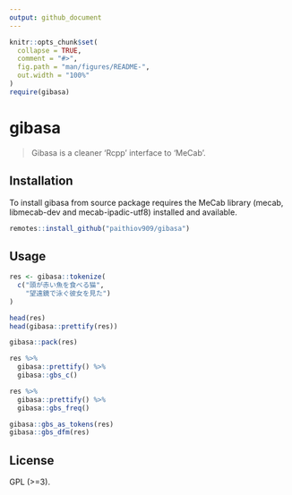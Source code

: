 ```yaml
---
output: github_document
---
```


<!-- README.md is generated from README.Rmd. Please edit that file -->

```r
knitr::opts_chunk$set(
  collapse = TRUE,
  comment = "#>",
  fig.path = "man/figures/README-",
  out.width = "100%"
)
require(gibasa)
```

# gibasa

>  Gibasa is a cleaner 'Rcpp' interface to 'MeCab'.

## Installation

To install gibasa from source package requires the MeCab library (mecab, libmecab-dev and mecab-ipadic-utf8) installed and available.

```r
remotes::install_github("paithiov909/gibasa")
```

## Usage

```r
res <- gibasa::tokenize(
  c("頭が赤い魚を食べる猫",
    "望遠鏡で泳ぐ彼女を見た")
)

head(res)
head(gibasa::prettify(res))

gibasa::pack(res)

res %>%
  gibasa::prettify() %>% 
  gibasa::gbs_c()

res %>%
  gibasa::prettify() %>% 
  gibasa::gbs_freq()

gibasa::gbs_as_tokens(res)
gibasa::gbs_dfm(res)
```

## License

GPL (>=3).
